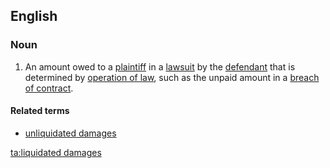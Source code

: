 ==English==
===Noun===
{{en-noun|head=[[liquidated]] [[damages]]|-}}
# {{legal}} An amount owed to a [[plaintiff]] in a [[lawsuit]] by the [[defendant]] that is determined by [[operation of law]], such as the unpaid amount in a [[breach of contract]].

====Related terms====
*[[unliquidated damages]]

[[ta:liquidated damages]]